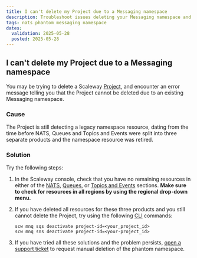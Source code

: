 ```yaml
---
title: I can't delete my Project due to a Messaging namespace
description: Troubleshoot issues deleting your Messaging namespace and resolve the problem quickly.
tags: nats phantom messaging namespace
dates:
  validation: 2025-05-28
  posted: 2025-05-28
---
```


## I can't delete my Project due to a Messaging namespace

You may be trying to delete a Scaleway [Project](/organizations-and-projects/concepts/#project), and encounter an error message telling you that the Project cannot be deleted due to an existing Messaging namespace.

### Cause

The Project is still detecting a legacy namespace resource, dating from the time before NATS, Queues and Topics and Events were split into three separate products and the namespace resource was retired.

### Solution

Try the following steps:

1. In the Scaleway console, check that you have no remaining resources in either of the [NATS](https://console.scaleway.com/nats/), [Queues](https://console.scaleway.com/queues/), or [Topics and Events](https://console.scaleway.com/topics-events/) sections. **Make sure to check for resources in all regions by using the regional drop-down menu.**

2. If you have deleted all resources for these three products and you still cannot delete the Project, try using the following [CLI](/scaleway-cli/quickstart/) commands:
    ```
    scw mnq sqs deactivate project-id=<your_project_id>
    scw mnq sns deactivate project-id=<your-project_id>
    ```

3. If you have tried all these solutions and the problem persists, [open a support ticket](https://console.scaleway.com/support/tickets/create) to request manual deletion of the phantom namespace.
